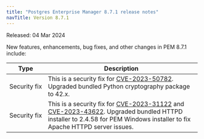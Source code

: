 ```yaml
---
title: "Postgres Enterprise Manager 8.7.1 release notes"
navTitle: Version 8.7.1
---
```


Released: 04 Mar 2024

New features, enhancements, bug fixes, and other changes in PEM 8.7.1 include:

|       Type        |                                                                     Description                                                                     | 
| ----------------- | --------------------------------------------------------------------------------------------------------------------------------------------------- |
| Security&nbsp;fix | This is a security fix for [CVE-2023-50782](https://nvd.nist.gov/vuln/detail/CVE-2023-50782). Upgraded bundled Python cryptography package to 42.x. |
| Security&nbsp;fix | This is a security fix for [CVE-2023-31122](https://nvd.nist.gov/vuln/detail/CVE-2023-31122) and [CVE-2023-43622](https://nvd.nist.gov/vuln/detail/CVE-2023-43622). Upgraded bundled HTTPD installer to 2.4.58 for PEM Windows installer to fix Apache HTTPD server issues. |